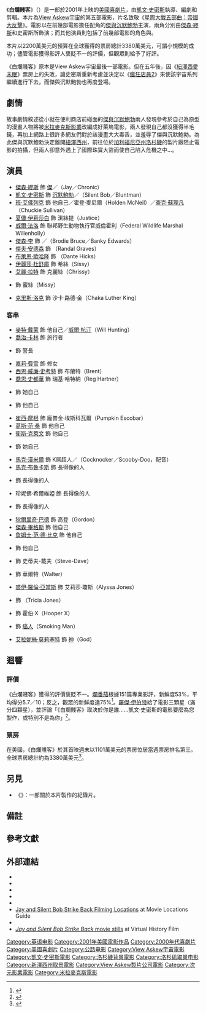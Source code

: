 {{noteTA
|G1=Show
|G2=Movie
|T=zh-tw:白爛賤客;zh-hk:騎呢兩兜友;zh-cn:白烂贱客;
|1=zh-tw:白爛賤客;zh-hk:騎呢兩兜友;zh-cn:白烂贱客;
}}
{{Infobox film
| name = 白爛賤客
| original_name = {{lang|en|''Jay and Silent Bob Strike Back''}}
| image = Jay and Silent Bob Strike Back Poster.jpg
| caption = 電影海報
| director = [[凱文·史密斯|凱文·史密斯]]
| producer = {{le|史考特·摩西爾|Scott Mosier}}
| writer = 凱文·史密斯
| starring = {{Plainlist|
* [[傑森·繆斯|傑森·繆斯]]
* 凱文·史密斯
* [[班·艾佛列克|班·艾佛列克]]
* [[夏儂·伊莉莎白|夏儂·伊莉莎白]]
* [[威爾·法洛|威爾·法洛]]
* [[傑森·李|傑森·李]]
* [[克里斯·洛克|克里斯·洛克]]
}}
| music = {{le|詹姆士·L·維納布爾|James L. Venable}}
| cinematography = 傑米·安德森
| editing = {{Plainlist|
* 史考特·摩西爾
* 凱文·史密斯
}}
| production companies = {{Plainlist|
* [[次元影業|次元影業]]
* {{le|View Askew製片公司|View Askew Productions}}
}}
| distributor = [[米拉麥克斯影業|米拉麥克斯影業]]
| released = {{Film date|2001|08|24|美國}}
| runtime = 104分鐘<!--Theatrical runtime: 104:20--><ref>{{cite web | title=''JAY AND SILENT BOB STRIKE BACK'' (18) | url=http://www.bbfc.co.uk/releases/jay-and-silent-bob-strike-back-2001 | work=[[British_Board_of_Film_Classification|British Board of Film Classification]] | date=September 4, 2001 | accessdate=February 14, 2014 | archive-date=2020-10-24 | archive-url=https://web.archive.org/web/20201024155426/https://www.bbfc.co.uk/releases/jay-and-silent-bob-strike-back-2001 | dead-url=no }}</ref>
| country = 美國
| language = 英語
| budget = 2200萬美元
| gross = 3380萬美元<ref name="mojo"/>
| preceded_by = 
| followed_by = 
| cn_name = 白烂贱客
| hk_name = 騎呢兩兜友
| tw_name = 白爛賤客
}}
《'''白爛賤客'''》（{{lang-en|''Jay and Silent Bob Strike Back''}}）是一部於2001年上映的[[美國|美國]][[喜劇片|喜劇片]]，由[[凱文·史密斯|凱文·史密斯]]執導、編劇和剪輯。本片為[[View_Askew宇宙|View Askew宇宙]]的第五部電影，片名致敬《[[星際大戰五部曲：帝國大反擊|星際大戰五部曲：帝國大反擊]]》。電影以在前幾部電影擔任配角的[[傑與沉默鮑勃|傑與沉默鮑勃]]{{notetag|在臺灣，傑與沉默鮑勃則是譯作香蕉與芭樂。}}主演，兩角分別由[[傑森·繆斯|傑森·繆斯]]和史密斯所飾演；而其他演員則包括了前幾部電影的角色與{{le|雙重角色|Dual role}}。

本片以2200萬美元的預算在全球獲得的票房總計3380萬美元，可謂小規模的成功；儘管電影獲得影評人褒貶不一的評價，但觀眾則給予了好評。

《白爛賤客》原本是View Askew宇宙最後一部電影。但在五年後，因《[[紐澤西愛未眠|紐澤西愛未眠]]》票房上的失敗，讓史密斯重新考慮並決定以《[[瘋狂店員2|瘋狂店員2]]》來使該宇宙系列繼續進行下去，而傑與沉默鮑勃也再度登場。

== 劇情 ==
故事劇情敘述從小就在便利商店前碰面的[[傑與沉默鮑勃|傑與沉默鮑勃]]兩人發現參考於自己為原型的漫畫人物將被[[米拉麥克斯影業|米拉麥克斯影業]]改編成好萊塢電影，兩人發現自己都沒獲得半毛錢，再加上網路上很許多網友們對於該漫畫大大毒舌，並羞辱了傑與沉默鮑勃。為此傑與沉默鮑勃決定離開[[紐澤西州|紐澤西州]]，前往位於[[加利福尼亞州|加利福尼亞州]][[洛杉磯|洛杉磯]]的製片廠阻止電影的拍攝，但兩人卻意外遇上了國際珠寶大盜而使自己陷入危機之中...。

== 演員 ==
{{Div col|2}}
* [[傑森·繆斯|傑森·繆斯]] 飾 [[傑與沉默鮑勃|傑]]／{{le|直率人與慢性人|Bluntman and Chronic|慢性人}}（Jay／Chronic）
* [[凱文·史密斯|凱文·史密斯]] 飾 [[傑與沉默鮑勃|沉默鮑勃]]／{{le|直率人與慢性人|Bluntman and Chronic|直率人}}（Silent Bob／Bluntman）
* [[班·艾佛列克|班·艾佛列克]] 飾 他自己／霍登·麥尼爾（Holden McNeil）／[[心靈捕手|查克·蘇理凡]]（Chuckie Sullivan）
* [[夏儂·伊莉莎白|夏儂·伊莉莎白]] 飾 潔絲提（Justice）
* [[威爾·法洛|威爾·法洛]] 飾 聯邦野生動物執行官威倫霍利（Federal Wildlife Marshal Willenholly）
* [[傑森·李|傑森·李]] 飾 {{le|View Askew宇宙角色列表|List of View Askewniverse characters|布朗迪·布魯斯}}／{{le|View Askew宇宙角色列表|List of View Askewniverse characters|班奇·艾德華}}（Brodie Bruce／Banky Edwards）
* [[傑夫·安德森|傑夫·安德森]] 飾 {{le|View Askew宇宙角色列表|List of View Askewniverse characters|藍道·葛雷夫斯}}（Randal Graves）
* [[布萊恩·歐哈隆|布萊恩·歐哈隆]] 飾 {{le|View Askew宇宙角色列表|List of View Askewniverse characters|但丁·希克斯}}（Dante Hicks）
* [[伊麗莎·杜舒庫|伊麗莎·杜舒庫]] 飾 希絲（Sissy）
* [[艾麗·拉特|艾麗·拉特]] 飾 克麗絲（Chrissy）
* {{le|珍妮佛·史瓦爾巴赫·史密斯|Jennifer Schwalbach Smith|珍妮佛·史瓦爾巴赫}} 飾 蜜絲（Missy）
* [[克里斯·洛克|克里斯·洛克]] 飾 沙卡·路德·金（Chaka Luther King）
{{Div col end}}

=== 客串 ===
{{Div col|2}}
* [[麥特·戴蒙|麥特·戴蒙]] 飾 他自己／[[心靈捕手|威爾·杭汀]]（Will Hunting）
* [[喬治·卡林|喬治·卡林]] 飾 旅行者
* {{le|賈德·尼爾森|Judd Nelson}} 飾 警長
* [[嘉莉·費雪|嘉莉·費雪]] 飾 修女
* [[西恩·威廉·史考特|西恩·威廉·史考特]] 飾 布蘭特（Brent）
* [[喬恩·史都華|喬恩·史都華]] 飾 瑞基·哈特納（Reg Hartner）
* {{le|茱爾斯·艾斯納爾|Jules Asner}} 飾 她自己
* {{le|史帝夫·克邁特科|Steve Kmetko}} 飾 他自己
* [[崔西·摩根|崔西·摩根]] 飾 龐普金·埃斯科瓦爾（Pumpkin Escobar）
* [[葛斯·范·桑|葛斯·范·桑]] 飾 他自己
* [[衛斯·克萊文|衛斯·克萊文]] 飾 他自己
* {{le|香儂·陶荷提|Shannen Doherty}} 飾 她自己
* [[馬克·漢米爾|馬克·漢米爾]] 飾 K屌超人／{{le|史酷比 (角色)|Scooby-Doo (character)|史酷比}}（Cocknocker／Scooby-Doo，配音）
* [[馬克·布魯卡斯|馬克·布魯卡斯]] 飾 長得像{{le|弗雷德·瓊斯 (史酷比)|Fred Jones (Scooby-Doo)|弗雷德}}的人
* {{le|馬修·詹姆斯 (演員)|Matthew James (actor)|馬修·詹姆斯}} 飾 長得像{{le|薛吉·羅傑|Shaggy Rogers|薛吉}}的人
* 珍妮佛·希爾維婭 飾 長得像{{le|威瑪·丁克薇|Velma Dinkley|威瑪}}的人
* {{le|卡門·李維琳|Carmen Llywelyn}} 飾 長得像{{le|黛芬·布萊克|Daphne Blake|黛芬}}的人
* [[狄爾里奇·巴德|狄爾里奇·巴德]] 飾 高登（Gordon）
* [[傑森·畢格斯|傑森·畢格斯]] 飾 他自己
* [[詹姆士·范·德·比克|詹姆士·范·德·比克]] 飾 他自己
* {{le|莫里斯·戴|Morris Day}} 飾 他自己
* {{le|布萊恩·強森 (作家)|Bryan Johnson (comic book writer)|布萊恩·強森}} 飾 史蒂夫-戴夫（Steve-Dave）
* {{le|華特·弗拉納根|Walt Flanagan}} 飾 華爾特（Walter）
* [[裘伊·羅倫·亞當斯|裘伊·羅倫·亞當斯]] 飾 艾莉莎·瓊斯（Alyssa Jones）
* {{le|芮妮·韓佛瑞|Renee Humphrey}} 飾 {{le|View Askew宇宙角色列表|List of View Askewniverse characters|翠莎·瓊斯}}（Tricia Jones）
* {{le|德懷特·尤厄爾|Dwight Ewell}} 飾 霍伯·X（Hooper X）
* {{le|威廉·B·戴維斯|William B. Davis}} 飾 [[癌人|癌人]]（Smoking Man）
* [[艾拉妮絲·莫莉塞特|艾拉妮絲·莫莉塞特]] 飾 [[神_(一神教)|神]]（God）
{{Div col end}}

== 迴響 ==
=== 評價 ===
《白爛賤客》獲得的評價褒貶不一。[[爛番茄|爛番茄]]根據151篇專業影評，新鮮度53%，平均得分5.7／10；反之，觀眾的新鮮度達75%<ref>{{Cite web |url=http://www.rottentomatoes.com/m/jay_and_silent_bob_strike_back/#contentReviews |title=Jay and Silent Bob Strike Back (2001) - Rotten Tomatoes. |access-date=2017-01-23 |archive-date=2021-12-18 |archive-url=https://web.archive.org/web/20211218034459/https://www.rottentomatoes.com/m/jay_and_silent_bob_strike_back#contentReviews |dead-url=no }}</ref>。[[羅傑·伊伯特|羅傑·伊伯特]]給了電影三顆星（滿分四顆星），並評論「《白爛賤客》取決於你是誰......凱文·史密斯的電影要麼為您製作，或特別不是為你」<ref>{{cite web|url=http://www.rogerebert.com/reviews/jay-and-silent-bob-strike-back-2001|title=Jay and Silent Bob Strike Back (2001) Movie Review|author=[[Roger_Ebert|Roger Ebert]]|date=24 August 2001|access-date=12 January 2017|archive-date=2020-12-02|archive-url=https://web.archive.org/web/20201202001849/https://www.rogerebert.com/reviews/jay-and-silent-bob-strike-back-2001|dead-url=no}}</ref>。

=== 票房 ===
在美國，《白爛賤客》於其首映週末以1101萬美元的票房位居當週票房排名第三。全球票房總計約為3380萬美元<ref name="mojo">{{cite web |url=http://www.boxofficemojo.com/movies/?id=jayandthesilentbobstrikeback.htm |title=Jay and Silent Bob Strike Back |last1= |first1= |date= |work= |publisher=[[Box_Office_Mojo|Box Office Mojo]] |accessdate=June 2, 2010 |archive-date=2019-07-14 |archive-url=https://web.archive.org/web/20190714004920/https://www.boxofficemojo.com/movies/?id=jayandthesilentbobstrikeback.htm |dead-url=no }}</ref>。

== 另見 ==
* 《{{le|Oh, What a Lovely Tea Party|Oh, What a Lovely Tea Party}}》：一部關於本片製作的紀錄片。

== 備註 ==
<div class="references-small">
{{notefoot}}
</div>

== 參考文獻 ==
{{Reflist|30em}}

== 外部連結 ==
* {{Official website|http://www.miramax.com/movie/jay-and-silent-bob-strike-back}}
* {{IMDb title|0261392}}
* {{mojo title|jayandthesilentbobstrikeback}}
* {{metacritic film|jay-and-silent-bob-strike-back}}
* {{douban}}
* [http://www.movielocationsguide.com/Jay_and_Silent_Bob_Strike_Back/filming_locations Jay and Silent Bob Strike Back Filming Locations] {{Wayback|url=http://www.movielocationsguide.com/Jay_and_Silent_Bob_Strike_Back/filming_locations |date=20120214111140 }} at Movie Locations Guide
* {{dmoz|Arts/Movies/Titles/N/New_Jersey_Chronicles/Jay_and_Silent_Bob_Strike_Back/}}
* [http://film.virtual-history.com/film.php?filmid=5377 ''Jay and Silent Bob Strike Back'' movie stills] {{Wayback|url=http://film.virtual-history.com/film.php?filmid=5377 |date=20090802051000 }} at Virtual History Film

{{Kevin Smith}}
{{DEFAULTSORT:Jay and Silent Bob Strike Back}}
[[Category:英语电影|Category:英语电影]]
[[Category:2001年美國電影作品|Category:2001年美國電影作品]]
[[Category:2000年代喜劇片|Category:2000年代喜劇片]]
[[Category:美國喜劇片|Category:美國喜劇片]]
[[Category:公路电影|Category:公路电影]]
[[Category:View_Askew宇宙電影|Category:View Askew宇宙電影]]
[[Category:凱文·史密斯電影|Category:凱文·史密斯電影]]
[[Category:洛杉磯背景電影|Category:洛杉磯背景電影]]
[[Category:洛杉矶取景电影|Category:洛杉矶取景电影]]
[[Category:新澤西州取景電影|Category:新澤西州取景電影]]
[[Category:View_Askew製片公司電影|Category:View Askew製片公司電影]]
[[Category:次元影業電影|Category:次元影業電影]]
[[Category:米拉麥克斯電影|Category:米拉麥克斯電影]]